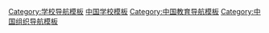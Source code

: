 [[Category:学校导航模板|Category:学校导航模板]]
[[Category:中国学校模板|]]
[[Category:中国教育导航模板|Category:中国教育导航模板]]
[[Category:中国组织导航模板|Category:中国组织导航模板]]